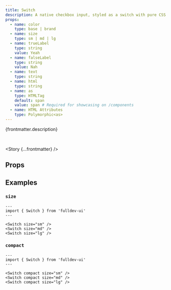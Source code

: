 ```yaml
---
title: Switch
description: A native checkbox input, styled as a switch with pure CSS.
props:
  - name: color
    type: base | brand
  - name: size
    type: sm | md | lg
  - name: trueLabel
    type: string
    value: Yeah
  - name: falseLabel
    type: string
    value: Nah
  - name: text
    type: string
  - name: html
    type: string
  - name: as
    type: HTMLTag
    default: span
    value: span # Required for showcasing on /components
  - name: HTML Attributes
    type: Polymorphic<as>
---
```



{frontmatter.description}

<br />

<Story {...frontmatter} />

## Props

<PropsTable props={frontmatter.props} />

## Examples

### `size`

<SizeProp />

```astro live
---
import { Switch } from 'fulldev-ui'
---

<Switch size="sm" />
<Switch size="md" />
<Switch size="lg" />
```

### `compact`

<CompactProp />

```astro live
---
import { Switch } from 'fulldev-ui'
---

<Switch compact size="sm" />
<Switch compact size="md" />
<Switch compact size="lg" />
```

